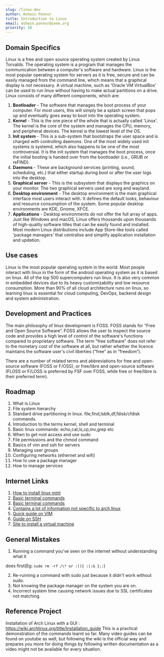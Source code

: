 ```yaml
---
slug: /linux-dev
author: Ashwin Ponnur
title: Introduction to Linux
email: ashwin.ponnur@ieee.org
priority: 10
---
```


## Domain Specifics

Linux is a free and open source operating system created by Linus Torvalds. The operating system is a program that manages the communication between a computer's software and hardware. Linux is the most popular operating system for servers as it is free, secure and can be easily managed from the command line, which means that a graphical display is not necessary. A virtual machine, such as 'Oracle VM VirtualBox' can be used to run linux without having to make actual partitions on a drive.
Linux consists of many different components, which are:

1. **Bootloader** - The software that manages the boot process of your computer. For most users, this will simply be a splash screen that pops up and eventually goes away to boot into the operating system.
2. **Kernel** - This is the one piece of the whole that is actually called 'Linux'. The kernel is the core of the system and manages the CPU, memory, and peripheral devices. The kernel is the lowest level of the OS.
3. **Init system** - This is a sub-system that bootstraps the user space and is charged with controlling daemons. One of the most widely used init systems is systemd, which also happens to be one of the most controversial. It is the init system that manages the boot process, once the initial booting is handed over from the bootloader (i.e., GRUB or reFIND).
4. **Daemons** - These are background services (printing, sound, scheduling, etc.) that either startup during boot or after the user logs into the desktop.
5. **Graphical server** - This is the subsystem that displays the graphics on your monitor. The two graphical servers used are xorg and wayland.
6. **Desktop environment** - The desktop environment is the main graphical interface most users interact with. It defines the default looks, behaviour and
   resource consumption of the system. Some popular desktop environments are KDE, Gnome, XFCE.
7. **Applications** - Desktop environments do not offer the full array of apps. Just like Windows and macOS, Linux offers thousands upon thousands of high-quality
   software titles that can be easily found and installed. Most modern Linux distributions include App Store-like tools called 'package managers' that centralise and simplify application installation and updation.

## Use cases

Linux is the most popular operating system in the world. Most people interact with linux in the form of the android operating system as it is based on linux. All of the top 500 supercomputers run linux. It is also very common in embedded devices due to its heavy customizability and low resource consumption. More than 90% of all cloud architecture runs on linux, so learning linux is essential for cloud computing, DevOps, backend design and system administration.

## Development and Practices

The main philosophy of linux development is FOSS. FOSS stands for “Free and Open Source Software”.
FOSS allows the user to inspect the source code and provides a high level of control of the software's functions compared to proprietary software. The term "free software" does not refer to the monetary cost of the software at all, but rather whether the licence maintains the software user's civil liberties ("free” as in “freedom”).

There are a number of related terms and abbreviations for free and open-source software (FOSS or F/OSS), or free/libre and open-source software (FLOSS or F/LOSS is preferred by FSF over FOSS, while free or free/libre is their preferred term).

## Roadmap

1. What is Linux
2. File system hierarchy
3. Standard drive partitioning in linux. file,find,lsblk,df,fdisk/cfdisk commands.
4. Introduction to the terms kernel, shell and terminal
5. Basic linux commands: echo,cat,ls,cp,mv,grep etc
6. When to get root access and use sudo
7. File permissions and the chmod command
8. Basics of vim and ssh for servers
9. Managing user groups
10. Configuring networks (ethernet and wifi)
11. How to use a package manager
12. How to manage services

## Internet Links

1. [How to install linux mint](https://www.youtube.com/watch?v=Svno4shb3GY)
2. [Basic terminal commands](https://www.youtube.com/watch?v=s3ii48qYBxA)
3. [Basic terminal commands](https://www.youtube.com/watch?v=SkB-eRCzWIU)
4. [Contains a lot of information not specific to arch linux](https://wiki.archlinux.org/)
5. [Quick guide on VIM](https://www.youtube.com/watch?v=-txKSRn0qeA)
6. [Guide on SSH ](https://linuxhint.com/enable-use-ssh-ubuntu/)
7. [Site to install a virtual machine](https://www.virtualbox.org/)

## General Mistakes

1. Running a command you've seen on the internet without understanding what it

does first(Eg: `sudo rm -rf /\* or :(){ :|:& };:`)

2. Re-running a command with sudo just because it didn't work without sudo.
3. Not knowing the package manager on the system you are on.
4. Incorrect system time causing network issues due to SSL certificates not
   matching.

## Reference Project

Installation of Arch Linux with a GUI : https://wiki.archlinux.org/title/Installation_guide
This is a practical demonstration of the commands learnt so far. Many video guides can be found on youtube as well, but following the wiki is the official way and prepares you more for doing things by following written documentation as a video might not be available for every situation.
